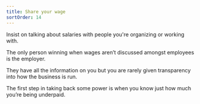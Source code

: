 ```yaml
---
title: Share your wage
sortOrder: 14
---
```


Insist on talking about salaries with people you're organizing or working with.

The only person winning when wages aren’t discussed amongst employees is the employer.

They have all the information on you but you are rarely given transparency into how the
business is run.

The first step in taking back some power is when you know just how much you’re being
underpaid.